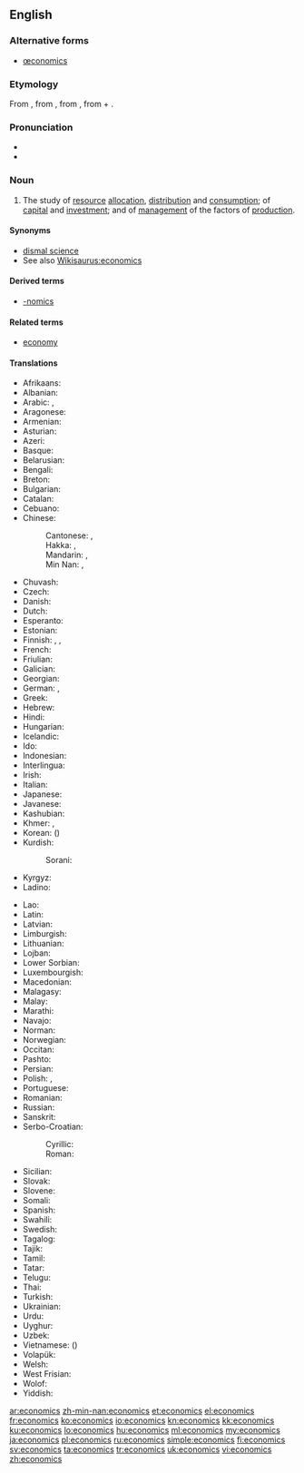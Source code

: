 ==English==
{{wikipedia}}

===Alternative forms===
* [[œconomics]] {{qualifier|archaic}}

===Etymology===
From {{term|economy|lang=en}}, from {{etyl|la|en}} {{term|oeconomia|lang=la}}, from {{etyl|grc|en}} {{term|οἰκονομία||management of a household, administration|tr=oikonomia|lang=grc|sc=polytonic}}, from {{term|οἶκος||house|tr=oikos|lang=grc|sc=polytonic}} + {{term|νόμος||law|tr=nomos|lang=grc|sc=polytonic}}.

===Pronunciation===
* {{audio|En-us-economics.ogg|Audio (US)}}
* {{audio|En-uk-economics.ogg|Audio (UK)}}

===Noun===
{{en-noun|-}}

# {{context|social sciences|lang=en}} The study of [[resource]] [[allocation]], [[distribution]] and [[consumption]]; of [[capital]] and [[investment]]; and of [[management]] of the factors of [[production]].

====Synonyms====
* [[dismal science]]
* See also [[Wikisaurus:economics]]

====Derived terms====
* [[-nomics]]

====Related terms====
* [[economy]]

====Translations====
{{trans-top|study}}
* Afrikaans: {{t-|af|ekonomie}}
* Albanian: {{t-|sq|ekonomia|f}}
* Arabic: {{t+|ar|اقتصاد|m|tr=iqtiṣād|sc=Arab}}, {{t-|ar|علم الاقتصاد|m|tr=ʿilm al-iqtiṣād|sc=Arab}}
* Aragonese: {{t-|an|economía|f}}
* Armenian: {{t-|hy|տնտեսագիտություն|tr=tntesagitut'yun|sc=Armn}}
* Asturian: {{t-|ast|economía|f}}
* Azeri: {{t-|az|iqtisad}}
* Basque: {{t-|eu|ekonomia}}
* Belarusian: {{t-|be|эканоміка|f|tr=ekanómika|sc=Cyrl}}
* Bengali: {{t+|bn|অর্থনীতি|tr=ôrthôniti|sc=Beng}}
* Breton: {{t-|br|armerzh}}
* Bulgarian: {{t+|bg|икономика|f|tr=ikonómika|sc=Cyrl}}
* Catalan: {{t+|ca|economia|f}}
* Cebuano: {{tø|ceb|ekonomiks}}
* Chinese:
*: Cantonese: {{tø|yue|經濟學|sc=Hant}}, {{tø|yue|经济学|tr=ging1 zai3 hok6|sc=Hant}}
*: Hakka: {{tø|hak|經濟學|sc=Hans}}, {{tø|hak|经济学|tr=kîn-chi-ho̍k|sc=Hans}}
*: Mandarin: {{t|cmn|經濟學|sc=Hani}}, {{t|cmn|经济学|tr=jīngjìxué|sc=Hani}}
*: Min Nan: {{t-|nan|經濟學|sc=Hans}}, {{t-|nan|经济学|tr=keng-chè-ha̍k|sc=Hans}}
* Chuvash: {{tø|cv|экономика|tr=ekonomika|sc=Cyrl}}
* Czech: {{t-|cs|ekonomie|f}}
* Danish: {{t-|da|økonomi}}
* Dutch: {{t+|nl|economie|f}}
* Esperanto: {{t-|eo|ekonomiko}}
* Estonian: {{t-|et|majandusteadus}}
* Finnish: {{t+|fi|taloustiede}}, {{t-|fi|ekonomia}}, {{t+|fi|kansantaloustiede}}
* French: {{t+|fr|économie|f}}
* Friulian: {{tø|fur|economie|f}}
* Galician: {{t+|gl|economía|f}}
* Georgian: {{t-|ka|ეკონომიკა|tr=ekonomika|sc=Geor}}
* German: {{t+|de|Ökonomie|f}}, {{t+|de|Wirtschaftswissenschaft|f}}
* Greek: {{t+|el|οικονομικά|n-p|tr=oikonomiká}}
* Hebrew: {{t+|he|כלכלה|f|tr=kalkalá|sc=Hebr}}
* Hindi: {{t-|hi|अर्थशास्त्र|m|tr=arthaśāstra|sc=Deva}}
* Hungarian: {{t+|hu|közgazdaságtan}}
* Icelandic: {{t-|is|hagfræði}}
* Ido: {{t+|io|ekonomiko}}
* Indonesian: {{t+|id|ilmu ekonomi}}
* Interlingua: {{t-|ia|economia}}
* Irish: {{t-|ga|eacnamaíocht|f}}
* Italian: {{t+|it|economia|f}}
* Japanese: {{t+|ja|経済学|tr=けいざいがく, keizaigaku|sc=Jpan}}
* Javanese: {{t-|jv|ekonomi}}
* Kashubian: {{t-|csb|ekònomijô}}
* Khmer: {{t-|km|សេដ្ឋសាស្ត្រ|sc=Khmr|tr=seetʰa’ saah}}, {{t-|km|សេដ្ឋវិទ្យា|tr=seetʰa’ vityie|sc=Khmr}}
* Korean: {{t+|ko|경제학|tr=gyeongjehak|sc=Kore}} ({{t+|ko|經濟學|sc=Kore}})
* Kurdish:
*: Sorani: {{t-|ku|ئابووری|tr=aburi|sc=ku-Arab}}
* Kyrgyz: {{t-|ky|экономика|tr=ekonomika|sc=Cyrl}}
* Ladino: {{tø|lad|ekonomiya|f|sc=Latn}}
{{trans-mid}}
* Lao: {{t+|lo|ເສດຖະສາດ|tr=sēt tha sāt|sc=Laoo}}
* Latin: {{t+|la|oeconomia|f}}
* Latvian: {{t-|lv|ekonomika|f}}
* Limburgish: {{t-|li|Economie}}
* Lithuanian: {{t+|lt|ekonomika}}
* Lojban: {{t-|jbo|dinske}}
* Lower Sorbian: {{tø|dsb|ekonomija|f}}
* Luxembourgish: {{t-|lb|Economie}}
* Macedonian: {{t+|mk|економија|f|tr=ekonómija|sc=Cyrl}}
* Malagasy: {{t+|mg|toe-karena}}
* Malay: {{t-|ms|ekonomi}}
* Marathi: {{t-|mr|अर्थशास्त्र|sc=Deva}}
* Navajo: {{tø|nv|naʼiiniʼ naalkaah}}
* Norman: {{tø|roa-nor|êcononmie}}
* Norwegian: {{t+|no|økonomi}}
* Occitan: {{t-|oc|economia|f}}
* Pashto: {{t+|ps|اقتصاد|sc=ps-Arab}}
* Persian: {{t+|fa|اقتصاد|tr=eqtesâd|sc=fa-Arab}}
* Polish: {{t+|pl|ekonomia|f}}, {{t+|pl|ekonomika|f}}
* Portuguese: {{t+|pt|economia|f}}
* Romanian: {{t-|ro|economie}}
* Russian: {{t+|ru|экономика|f|tr=ekonómika|sc=Cyrl}}
* Sanskrit: {{t-|sa|अर्थशास्त्रं|tr=arthaśāstrã|sc=Deva}}
* Serbo-Croatian:
*: Cyrillic: {{t-|sh|економија|f|sc=Cyrl}}
*: Roman: {{t+|sh|ekonomija|f}}
* Sicilian: {{t+|scn|econumìa|f}}
* Slovak: {{t-|sk|ekonómia|f}}
* Slovene: {{t+|sl|ekonomija|f}}
* Somali: {{t-|so|dhaqaale}}
* Spanish: {{t+|es|economía|f}}
* Swahili: {{t+|sw|uchumi}}
* Swedish: {{t+|sv|ekonomi}}
* Tagalog: {{t+|tl|ekonomika|f}}
* Tajik: {{t-|tg|иқтисод|tr=iqtisod|sc=Cyrl}}
* Tamil: {{t+|ta|பொருளியல்|sc=Taml}}
* Tatar: {{t-|tt|иктисат|tr=iqtisat|sc=Cyrl}}
* Telugu: {{t-|te|ఆర్థిక శాస్త్రము|sc=Telu}}
* Thai: {{t+|th|เศรษฐศาสตร์|tr=sèttàsàat|sc=Thai}}
* Turkish: {{t+|tr|iktisat}}
* Ukrainian: {{t+|uk|економіка|f|tr=ekonómika|sc=Cyrl}}
* Urdu: {{t-|ur|معاشیات|f|sc=ur-Arab}}
* Uyghur: {{t-|ug|ئىقتىسادشۇناسلىق|sc=ug-Arab}}
* Uzbek: {{t-|uz|iqtisodiyot}}
* Vietnamese: {{t+|vi|kinh tế học}} ({{t-|vi|經濟學}})
* Volapük: {{t+|vo|konömav}}
* Welsh: {{t-|cy|economeg}}
* West Frisian: {{t-|fy|ekonomy}}
* Wolof: {{t+|wo|koom-koom}}
* Yiddish: {{t-|yi|עקאנאמיק|f|tr=ekonomik|sc=Hebr}}
{{trans-bottom}}

[[ar:economics]]
[[zh-min-nan:economics]]
[[et:economics]]
[[el:economics]]
[[fr:economics]]
[[ko:economics]]
[[io:economics]]
[[kn:economics]]
[[kk:economics]]
[[ku:economics]]
[[lo:economics]]
[[hu:economics]]
[[ml:economics]]
[[my:economics]]
[[ja:economics]]
[[pl:economics]]
[[ru:economics]]
[[simple:economics]]
[[fi:economics]]
[[sv:economics]]
[[ta:economics]]
[[tr:economics]]
[[uk:economics]]
[[vi:economics]]
[[zh:economics]]